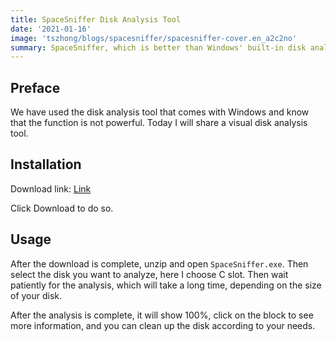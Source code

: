 ```yaml
---
title: SpaceSniffer Disk Analysis Tool
date: '2021-01-16'
image: 'tszhong/blogs/spacesniffer/spacesniffer-cover.en_a2c2no'
summary: SpaceSniffer, which is better than Windows' built-in disk analysis tool, analyzes your disk in detail
---
```


## Preface

We have used the disk analysis tool that comes with Windows and know that the function is not powerful. Today I will share a visual disk analysis tool.

## Installation

Download link: [Link](https://www.fosshub.com/SpaceSniffer.html)

Click Download to do so.

<CloudinaryImg
  mdx
  publicId='tszhong/blogs/spacesniffer/spacesniffer-1_x52hoz'
  width={1058}
  height={670}
  alt='Spacesniffer'
/>

## Usage

After the download is complete, unzip and open `SpaceSniffer.exe`. Then select the disk you want to analyze, here I choose C slot. Then wait patiently for the analysis, which will take a long time, depending on the size of your disk.

<CloudinaryImg
  mdx
  publicId='tszhong/blogs/spacesniffer/spacesniffer-2_utiibq'
  width={1221}
  height={736}
  alt='Spacesniffer'
/>

After the analysis is complete, it will show 100%, click on the block to see more information, and you can clean up the disk according to your needs.

<CloudinaryImg
  mdx
  publicId='tszhong/blogs/spacesniffer/spacesniffer-3_o2luoa'
  width={1221}
  height={736}
  alt='Spacesniffer'
/>
